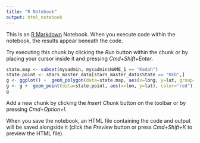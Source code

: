 ```yaml
---
title: "R Notebook"
output: html_notebook
---
```


This is an [R Markdown](http://rmarkdown.rstudio.com) Notebook. When you execute code within the notebook, the results appear beneath the code. 

Try executing this chunk by clicking the *Run* button within the chunk or by placing your cursor inside it and pressing *Cmd+Shift+Enter*. 

```r
state.map <- subset(mysadmin, mysadmin$NAME_1 == "Kedah")
state.point <- stars_master_data[stars_master_data$State == "KED",]
g <- ggplot() +  geom_polygon(data=state.map, aes(x=long, y=lat, group=group))
g <- g +  geom_point(data=state.point, aes(x=lon, y=lat), color="red")
g
```

Add a new chunk by clicking the *Insert Chunk* button on the toolbar or by pressing *Cmd+Option+I*.

When you save the notebook, an HTML file containing the code and output will be saved alongside it (click the *Preview* button or press *Cmd+Shift+K* to preview the HTML file).
